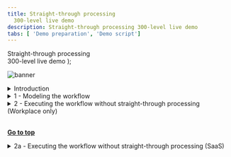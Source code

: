 ```yaml
---
title: Straight-through processing
  300-level live demo
description: Straight-through processing 300-level live demo
tabs: [ 'Demo preparation', 'Demo script']
---
```


  <span>
    Straight-through processing <br/> 300-level live demo
  </span> );

![banner](./images/BA_STP_300_Script_GitHub_banner_8-3-21_short.jpg)

<span id="top"></span>

<details>

<summary>Introduction</summary>
<br/>

Welcome to the straight-through processing demonstration.

<br/>

Today, I will demonstrate how the IBM Cloud Pak for Business Automation supports straight-through processing to automate customer refund requests quickly and easily. I’ll show how straight-through processing improves customer service by shortening turnaround times, while also reducing manual work.

<br/>

This demo uses a customer refund example, but the same pattern can be applied to numerous business scenarios such as account opening, invoicing and claims processing.

<br/>

We’ll show how line-of-business subject matter experts can use low-code tools that enable them to lead the implementation effort. We’ll see how decision management automates decisions that would otherwise be manual, and workflow manages exceptions and ensures the process stays on track when an exception occurs. We’ll also see how operational intelligence can provide visibility and insights that can be used to improve the process.

<br/>

Let’s get started.

<br/>

(Demo intro slides <a href="https://ibm.box.com/s/5hlcqm9b22lnmsdrgt2ucki0z37drvad" target="_blank" rel="noreferrer">here</a>)

<br/>

(Printer-ready PDF of demo script <a href="https://ibm.box.com/s/elbk9brbw2k514ysofblnbiwe0dj4xph" target="_blank" rel="noreferrer">here</a>)

<br/>

**[Go to top](#top)**

</details>

<details>

<summary>1 - Modeling the workflow</summary>
<br/>

| **1.1** | **Introduce the refund request process without straight-through processing** |
| :--- | :--- |
| **Narration** | We will look at the process diagram for Focus Corp’s refund request process in Process Designer. Within this low-code environment, the process diagram will control the execution of each refund request. The process diagram adheres to the Business Process Model and Notation (BPMN) standard. We use drag-and-drop to build the process diagram from the palette on the right. This allows us to model the process steps and flow. From there, you can drill down to complete the implementation and testing of the process application. <br/> <br/> Looking at Focus Corp’s refund request process, customers can initiate returns directly from the company’s portal. Currently, each request is routed to a customer service agent for resolution. |
| **Action** &nbsp; 1.1.1 | Show the process diagram for Focus Corp’s **Request Refund without STP** (straight-through processing) in Process Designer, which you opened during your demo preparation. <br/><br/> <img src="./images/Step_1_final_screen.png" width="800" /> |

<br/>

**[Go to top](#top)**

</details>

<details>

<a id="Workplace"></a>

<summary>2 - Executing the workflow without straight-through processing (Workplace only)</summary>

<br/>

<InlineNotification>The first part of this section is for <strong>Workplace only</strong>. For <strong>SaaS</strong>, please go <a href="#SaaS">here</a>.</InlineNotification>

| **2.1** | **Task management and execution (Workplace)** |
| :--- | :--- |
| **Narration** | The customer service agent uses Workplace to work on their tasks. It is also used to launch processes and view the process dashboards. |
| **Action** &nbsp; 2.1.1 | Show the **Workplace** window that you opened during your preparation. <br/><br/> <img src="./images/Stu_4.4.4_Self_install.png" width="800" /> |
| **Narration** | We are looking at the task list for the customer service agent. <br/> <br/> Workplace is highly customizable to fit your organization's look and feel. The responsive user interface provides flexibility to get work done anywhere, at any time, on any device type, from a desktop device in the office to a mobile device at home or at a customer site. It can be configured though a set of options without having to customize the Workplace application itself. <br/> <br/> Workplace has a robust search capability. You can create a customized task list, for example, with specific business data, by saving task-based searches for later use. <br/> <br/> Customer service agents use the task list to organize and work on the tasks assigned to them. Our agent received a new investigation task. |
| **Action** &nbsp; 2.1.2 | Click any **Refund Investigation Issue** task. <br/><br/> <img src="./images/Step_2.1_ROKS_action_3.png" width="800" /> |
| **Narration** | Once I open the task, I will have all the information needed to investigate the refund. |
| **Action** &nbsp; 2.1.3 | Click **Approve Refund**. <br/><br/> <img src="./images/Step_2.1_ROKS_action_5.png" width="800" /> |
| **Narration** | Let’s review the request data and make an approval decision. Behind the scenes, the refund process is managed by workflow. Once the investigation task is completed, the system automatically updates Focus Corp’s ordering application and notifies the customer. <br/> <br/> Although the process is managed by workflow, there is currently no straight-through processing since every request must be examined by a customer service agent. Let’s go back to the process diagram and see how we can improve things with straight-through processing. |

<br/>

</details>

<br/>

**[Go to top](#top)**

</details>

<details>

<a id="SaaS"></a>

<summary>2a - Executing the workflow without straight-through processing (SaaS) </summary>

<br/>

<InlineNotification>This section is for <strong>SaaS only</strong>. For <strong>Workplace</strong>, return to the <a href="#Workplace">top of section 2</a>.</InlineNotification><br/>

<br/>

| **2.1** | **Task management and execution (SaaS only)** |
| :--- | :--- |
| **Narration** | The customer service agent uses the Process Portal to work on their tasks. It is also used to launch processes and view the process dashboards. |
| **Action** &nbsp; 2.1.1 | Show the **Process Portal** that you opened during your preparation. Navigator's Work Dashboard may also be used but note the capabilities are different and the default narration does not match. <br/><br/> <img src="./images/four.png" width="800" /><br/> |
| **Narration** | We are looking at the task list for the customer service agent. <br/> <br/> Process Portal is highly customizable to fit your organization's look and feel. The responsive user interface provides flexibility to get work done anywhere, at any time, on any device type, from a desktop device in the office to a mobile device at home or at a customer site. It can be configured through a set of options without having to customize the Process Portal application itself. <br/> <br/> Process Portal has a robust search capability. You can create a customized task list, for example, with specific business data, by saving task-based searches for later use. <br/> <br/> Customer service agents use the task list to organize and work on the tasks assigned to them. Our agent received a new investigation task. |
| **Action** &nbsp; 2.1.2 | Click any **Refund Investigation Issue** task. <br/><br/> <img src="./images/Step_2.1_SaaS_action_2.png" width="800" /><br/> |
| **Narration** | Once I open the task, I will have all the information needed to investigate the refund. Now, I'll claim the task. |
| **Action** &nbsp; 2.1.3 | Click **Claim Task**. <br/><br/> <img src="./images/Step_2.1_SaaS_action_3.png" width="800" /><br/> |
| **Narration** | Let’s review the request data and make an approval decision. |
| **Action** &nbsp; 2.1.4 | Click **Approve Refund**. <br/><br/> <img src="./images/Step_2.1_SaaS_action_4.png" width="800" /><br/> |
| **Narration** | Behind the scenes, the refund process is managed by workflow. Once the investigation task is completed, the system automatically updates Focus Corp’s ordering application and notifies the customer. <br/> <br/> Although the process is managed by workflow, there is currently no straight-through processing since every request must be examined by a customer service agent. Let’s go back to the process diagram and see how we can improve things with straight-through processing. |

<br/>
<a id="SAAS"></a>



<details>

<summary>3 - Changing the workflow for straight-through processing</summary>
<br/>

| **3.1** | **Introduce straight-through processing automation** |
| :--- | :--- |
| **Narration** | Let’s look at how we can streamline the refund process by combining workflow and decision management. |
| **Action** &nbsp; 3.1.1 | Go back to the **Process Designer** tab, and click **Processes** in the menu on the left side. Click **Request Refund**. <br/><br/> <img src="./images/Step_3.1_action_2.png" width="800" /><br/> |
| **Action** &nbsp; 3.1.2 | You will see the following process diagram. <br/><br/> <img src="./images/Step_3.1_final_screen.png" width="800" /><br/> |
| **Narration** | We’ve added a decision task to the workflow that will automatically look at each request and make a refund decision without human intervention. This means that most requests can now be approved or declined in real time. Those that can’t are still routed for manual investigation. <br/><br/> Therefore, we can achieve a significant amount of straight-through processing where we completely process refund requests without human intervention. |

<br/>

**[Go to top](#top)**

</details>

<details>
<summary>4 - Executing the workflow with straight-through processing</summary>
<br/>

| **4.1** | **Refund request approved** |
| :--- | :--- |
| **Narration** | Let’s look at how straight-through processing transforms the refund process. &nbsp; &nbsp; &nbsp; &nbsp; &nbsp; &nbsp; &nbsp; &nbsp; &nbsp; &nbsp; &nbsp; &nbsp; &nbsp; &nbsp; &nbsp; &nbsp; &nbsp; &nbsp; &nbsp; &nbsp; &nbsp; &nbsp; &nbsp; &nbsp; &nbsp; &nbsp; &nbsp; &nbsp; &nbsp; &nbsp; &nbsp; &nbsp; &nbsp; &nbsp; &nbsp; &nbsp; &nbsp; &nbsp; &nbsp; &nbsp; &nbsp; &nbsp; &nbsp; &nbsp; &nbsp; &nbsp; &nbsp; &nbsp; &nbsp; &nbsp; &nbsp; &nbsp; &nbsp; &nbsp; &nbsp; &nbsp; &nbsp; &nbsp; &nbsp; &nbsp; &nbsp; &nbsp; &nbsp; &nbsp;  |
| **Action** &nbsp; 4.1.1 | Go to Focus Corp's **Your Returns and Refunds** page. &nbsp; &nbsp; &nbsp; &nbsp; &nbsp; &nbsp; &nbsp; &nbsp; &nbsp; &nbsp; &nbsp; &nbsp; &nbsp; &nbsp; &nbsp; &nbsp; &nbsp; &nbsp; &nbsp; &nbsp; &nbsp; &nbsp; &nbsp; &nbsp; &nbsp; &nbsp; &nbsp; &nbsp; &nbsp; &nbsp; &nbsp; &nbsp; &nbsp; &nbsp; &nbsp; &nbsp; &nbsp; &nbsp; &nbsp; &nbsp; &nbsp; &nbsp; &nbsp; &nbsp; &nbsp; &nbsp; &nbsp; &nbsp; &nbsp; &nbsp; &nbsp; &nbsp; &nbsp; &nbsp; &nbsp; &nbsp; &nbsp; &nbsp; &nbsp; &nbsp; &nbsp; &nbsp; &nbsp; &nbsp; &nbsp; &nbsp;    <br/><br/> <img src="./images/Stu_7.2.png" width="800" /><br/> |
| **Action** &nbsp; 4.1.2 | Select the order ending in **AP**. &nbsp; &nbsp; &nbsp; &nbsp; &nbsp; &nbsp; &nbsp; &nbsp; &nbsp; &nbsp; &nbsp; &nbsp; &nbsp; &nbsp; &nbsp; &nbsp; &nbsp; &nbsp; &nbsp; &nbsp; &nbsp; &nbsp; &nbsp; &nbsp; &nbsp; &nbsp; &nbsp; &nbsp; &nbsp; &nbsp; &nbsp; &nbsp; &nbsp; &nbsp; &nbsp; &nbsp; &nbsp; &nbsp; &nbsp; &nbsp; &nbsp; &nbsp; &nbsp; &nbsp; &nbsp; &nbsp; &nbsp; &nbsp; &nbsp; &nbsp; &nbsp; &nbsp; &nbsp; &nbsp; &nbsp; &nbsp; &nbsp; &nbsp; &nbsp; &nbsp; &nbsp; &nbsp; &nbsp; &nbsp; &nbsp; &nbsp; &nbsp; &nbsp;  <br/><br/> <img src="./images/Step_4.1_action_2.png" width="800" /><br/> |
| **Action** &nbsp; 4.1.3 | Click **Submit Request** to process the refund. &nbsp; &nbsp; &nbsp; &nbsp; &nbsp; &nbsp; &nbsp; &nbsp; &nbsp; &nbsp; &nbsp; &nbsp; &nbsp; &nbsp; &nbsp; &nbsp; &nbsp; &nbsp; &nbsp; &nbsp; &nbsp; &nbsp; &nbsp; &nbsp; &nbsp; &nbsp; &nbsp; &nbsp; &nbsp; &nbsp; &nbsp; &nbsp; &nbsp; &nbsp; &nbsp; &nbsp; &nbsp; &nbsp; &nbsp; &nbsp; &nbsp; &nbsp; &nbsp; &nbsp; &nbsp; &nbsp; &nbsp; &nbsp; &nbsp; &nbsp; &nbsp; &nbsp; &nbsp; &nbsp; &nbsp; &nbsp; &nbsp; &nbsp; &nbsp; &nbsp; &nbsp; &nbsp; &nbsp; &nbsp; &nbsp; &nbsp; &nbsp; &nbsp; &nbsp; &nbsp; &nbsp; &nbsp; &nbsp; &nbsp; &nbsp; &nbsp; &nbsp;  <br/><br/> <img src="./images/Step_4.1_action_3.png" width="800" /><br/> |
| **Action** &nbsp; 4.1.4 | The process executes and generates a **Refund Approved** result. &nbsp; &nbsp; &nbsp; &nbsp; &nbsp; &nbsp; &nbsp; &nbsp; &nbsp; &nbsp; &nbsp; &nbsp; &nbsp; &nbsp; &nbsp; &nbsp; &nbsp; &nbsp; &nbsp; &nbsp; &nbsp; &nbsp; &nbsp; &nbsp; &nbsp; &nbsp; &nbsp; &nbsp; &nbsp; &nbsp; &nbsp; &nbsp; &nbsp; &nbsp; &nbsp; &nbsp; &nbsp; &nbsp; &nbsp; &nbsp; &nbsp; &nbsp; &nbsp; &nbsp; &nbsp; &nbsp; &nbsp; &nbsp; &nbsp; &nbsp; &nbsp; &nbsp; &nbsp; &nbsp; &nbsp; &nbsp; &nbsp; &nbsp; &nbsp; &nbsp; &nbsp; &nbsp; &nbsp; &nbsp; &nbsp; &nbsp; &nbsp; &nbsp; &nbsp; &nbsp; &nbsp; &nbsp; &nbsp; &nbsp; &nbsp; &nbsp; &nbsp; &nbsp; &nbsp; &nbsp; &nbsp; &nbsp; &nbsp; &nbsp; &nbsp; &nbsp; &nbsp; &nbsp; &nbsp; &nbsp; &nbsp; &nbsp; &nbsp; &nbsp; &nbsp; &nbsp; &nbsp; &nbsp; &nbsp; &nbsp; &nbsp; &nbsp; &nbsp; &nbsp; &nbsp; &nbsp; &nbsp; &nbsp; &nbsp; &nbsp; &nbsp; &nbsp; &nbsp; &nbsp; &nbsp; &nbsp; &nbsp; &nbsp; &nbsp; <br/><br/> <img src="./images/Step_4.1_results_screen.png" width="800" /><br/> |
| **Narration** | In this first example, when the customer submits the refund request, the criteria are evaluated by business rules and approval is granted in real time, avoiding a time-consuming manual investigation. &nbsp; &nbsp; &nbsp; &nbsp; &nbsp;   |

<br/>

| **4.2** | **Refund request denied** |
| :--- | :--- |
| **Narration** | Let’s look at a second example. |
| **Action** &nbsp; 4.2.1 | Click **Submit Another Refund Request**. <br/><br/> <img src="./images/Step_4.2_action_1.png" width="800" /><br/> |
| **Action** &nbsp; 4.2.2 | Select the order ending in **DE**. <br/><br/> <img src="./images/Step_4.2_action_2.png" width="800" /><br/> |
| **Action** &nbsp; 4.2.3 | Click **Submit Request** to process the refund. <br/><br/> <img src="./images/Step_4.2_action_3.png" width="800" /><br/> |
| **Action** &nbsp; 4.2.4 | The process executes and generates a **Refund Denied** result. <br/><br/> <img src="./images/Step_4.2_results_screen.png" width="800" /><br/> |
| **Narration** | This request clearly did not meet Focus Corp's criteria and resulted in a denial because it was well outside the time window. Even though this refund request resulted in a denial, it was still straight-through processing because there is no manual work. |

<br/>

| **4.3** | **Refund request requires manual investigation** |
| :--- | :--- |
| **Narration** | But what if the business rules determine a request requires investigation? &nbsp; &nbsp; &nbsp; &nbsp; &nbsp; &nbsp; &nbsp; &nbsp; &nbsp; &nbsp; &nbsp; &nbsp; &nbsp; &nbsp; &nbsp; &nbsp; &nbsp; &nbsp; &nbsp; &nbsp; &nbsp; &nbsp; &nbsp; &nbsp; &nbsp; &nbsp; &nbsp; &nbsp; &nbsp; &nbsp; &nbsp; &nbsp; &nbsp; &nbsp; &nbsp; &nbsp; &nbsp; &nbsp; &nbsp; &nbsp; &nbsp; &nbsp; &nbsp; &nbsp; &nbsp; &nbsp; &nbsp; &nbsp; &nbsp; &nbsp; &nbsp; &nbsp; &nbsp; &nbsp; &nbsp; &nbsp; &nbsp; &nbsp; &nbsp; &nbsp; &nbsp; &nbsp; &nbsp; &nbsp; &nbsp; &nbsp; &nbsp; &nbsp; &nbsp; &nbsp; &nbsp; &nbsp; &nbsp; |
| **Action** &nbsp; 4.3.1 | Click **Submit Another Refund Request**. <br/><br/> <img src="./images/Step_4.3_action_1.png" width="800" /><br/> |
| **Action** &nbsp; 4.3.2 | Select the order ending in **MA**. <br/><br/> <img src="./images/Step_4.3_action_2.png" width="800" /><br/> |
| **Action** &nbsp; 4.3.3 | Click **Submit Request** to process the refund. &nbsp; &nbsp; &nbsp; &nbsp; &nbsp; &nbsp; &nbsp; &nbsp; &nbsp; &nbsp; &nbsp; &nbsp; &nbsp; &nbsp; &nbsp; &nbsp; &nbsp; ; <br/><br/> <img src="./images/Step_4.3_action_3.png" width="800" /><br/> |
| **Action** &nbsp; 4.3.4 | The process executes and generates a **Refund Investigation** result. &nbsp; &nbsp; &nbsp; &nbsp; &nbsp; &nbsp; &nbsp; &nbsp; &nbsp; &nbsp; &nbsp;  <br/><br/> <img src="./images/Step_4.3_results_screen.png" width="800" /><br/> |
| **Narration** | In this case, workflow routes the request to a customer service agent to do the investigation. &nbsp; &nbsp; &nbsp; &nbsp; &nbsp; &nbsp; &nbsp; &nbsp; &nbsp; &nbsp; &nbsp; &nbsp; &nbsp; &nbsp; &nbsp; &nbsp; &nbsp; &nbsp; &nbsp; &nbsp; &nbsp; &nbsp; &nbsp; &nbsp; &nbsp; &nbsp; &nbsp; &nbsp; &nbsp; &nbsp; &nbsp; &nbsp; &nbsp; &nbsp; &nbsp; &nbsp; &nbsp; &nbsp; &nbsp; &nbsp; &nbsp; &nbsp; &nbsp; &nbsp; &nbsp; &nbsp; &nbsp; &nbsp; &nbsp; &nbsp; &nbsp; &nbsp; &nbsp; &nbsp; &nbsp; &nbsp; &nbsp; &nbsp; &nbsp; &nbsp; &nbsp; &nbsp; &nbsp; &nbsp; &nbsp; &nbsp; &nbsp; &nbsp; &nbsp; &nbsp; &nbsp; &nbsp; &nbsp; &nbsp; &nbsp; &nbsp; &nbsp; &nbsp; &nbsp; &nbsp; &nbsp; &nbsp; &nbsp; &nbsp; &nbsp; &nbsp; &nbsp; &nbsp; &nbsp; &nbsp; &nbsp; &nbsp; &nbsp; &nbsp; &nbsp; &nbsp; &nbsp; &nbsp; &nbsp; &nbsp; &nbsp; &nbsp; &nbsp; &nbsp; &nbsp; &nbsp; &nbsp; &nbsp; &nbsp; &nbsp; &nbsp; &nbsp; |

<br/>

**[Go to top](#top)**

</details>

<details>
<summary>5 - Monitoring operational intelligence</summary>
<br/>

| **5.1** | **Review the refund dashboard** |
| :--- | :--- |
| **Narration** | Let’s look at the refund dashboard to see how much straight-through processing we’ve achieved. |
| **Action** &nbsp; 5.1.1 | Click the **Refund Dashboard** tab that you opened during your preparation. In this step, you are just speaking to the displayed dashboard. <br/><br/> <img src="./images/Step_5.1_action_1.png" width="800" /> |
| **Narration** | So far, the percentage of manually processed requests is still around 70%, with the average manual investigation taking over two hours. <br/> <br/> Let’s look at what’s behind this dashboard. <br/> <br/> First, as the refund process runs, the system can collect and process historical data and make it available for visualization. <br/> <br/> Next, the Business Performance Center is a no-code monitoring application in the IBM Cloud Pak for Business Automation. Dashboards can be designed and shared in minutes that provide insight into important business activities and processes. You can prepare, design, and track visualizations of metrics, key performance indicators (KPIs), and other measurements of business performance in customizable dashboards. <br/> <br/> Additionally, the historical data can be used to feed a data lake to apply machine learning to your automations. For example, to make even more sophisticated refund decisions, we could use a data lake to incorporate machine learning into our refund process. The Cloud Pak for Business Automation includes some machine learning samples to help you get started. |

<br/>

**[Go to top](#top)**

</details>

<details>

<summary>6 - Modeling decisions</summary>
<br/>

| **6.1** | **Review the refund approval decision model** |
| :--- | :--- |
| **Narration** | Let’s look at how the business analyst can create and manage business rules to further increase straight-through processing. The business rules replicate how experts make refund decisions. <br/> <br/> Using no-code decision modeling, business analysts can easily author and test refund decision criteria. |
| **Action** &nbsp; 6.1.1 | Go to your **Decision Center** tab that you opened during your preparation. <br/><br/> <img src="./images/DecisionCenter.png" width="800" /><br/> |
| **Action** &nbsp; 6.1.2 | Click the decision service named **Refund Processing**. <br/><br/> <img src="./images/Step_6.1_action_2.png" width="800" /><br/> |
| **Action** &nbsp; 6.1.3 | When the **Refund Processing** decision screen appears, click **main**. <br/><br/> <img src="./images/Step_6.1_action_3.png" width="800" /><br/> |
| **Action** &nbsp; 6.1.4 | The next screen has several blue tabs at the top. Make sure **Decision Model** is selected. <br/><br/> <img src="./images/Step_6.1_action_4.png" width="800" /><br/> |
| **Narration** | This is the decision model for the refund request decision service. A decision model uses a diagram to break the decision (the top blue box) down into sub-decisions (additional blue boxes) and input data (green ovals), which all contribute to the final refund decision. &nbsp; &nbsp; &nbsp; &nbsp; &nbsp; &nbsp; &nbsp; &nbsp; &nbsp; &nbsp; &nbsp; &nbsp; &nbsp; &nbsp; &nbsp; &nbsp; &nbsp; &nbsp; &nbsp; &nbsp; &nbsp; &nbsp; &nbsp; &nbsp; &nbsp; &nbsp; &nbsp; &nbsp; &nbsp; &nbsp; &nbsp; &nbsp; &nbsp; &nbsp; &nbsp; &nbsp; &nbsp; &nbsp; &nbsp; &nbsp; &nbsp; &nbsp; &nbsp; &nbsp; &nbsp; &nbsp; &nbsp; &nbsp; |

<br/>

| **6.2** | **Review the decision tables** |
| :--- | :--- |
| **Narration** | To partially automate the refund request process, we’ve used two main decision tables. A decision table groups rules with similar conditions and actions but use different thresholds or values. |
| **Action** &nbsp; 6.2.1 | Click **Validate Time Window** in the decision diagram. <br/><br/> <img src="./images/Step_6.1_action_5.png" width="800" /><br/> |
| **Action** &nbsp; 6.2.2 | Click **Validate Time Window** in the **Decision logic** section on the left side of the screen, scrolling down as needed.  <br/><br/> <img src="./images/Step_6.1_action_6.png" width="800" /><br/> |
| **Narration** | The first decision table considers the customer’s reason for return, the days since order, and the condition of the item. These are the same criteria that a customer service agent would use to make a refund request decision, but now the decision is automated and executes in real time. |
| **Action** &nbsp; 6.2.3 | Close the **Validate Time Window** table. <br/><br/> <img src="./images/Step_6.1_action_7.png" width="800" /><br/> |
| **Action** &nbsp; 6.2.4 | Click **Validate Type of Goods** in the decision diagram. <br/><br/> <img src="./images/Step_6.1_action_8.png" width="800" /><br/> |
| **Action** &nbsp; 6.2.5 | Click **Validate Type of Goods** in the **Decision logic** section on the left side of the screen, scrolling down as needed. <br/><br/> <img src="./images/Step_6.1_action_9.png" width="800" /><br/> |
| **Narration** | The second sub-decision has a table that considers the type of item being returned together with its condition. |
| **Action** &nbsp; 6.2.6 | Close the **Validate Type of Goods** table. <br/><br/> <img src="./images/Step_6.1_action_10.png" width="800" /> <br/>|

<br/>

| **6.3** | **Make the final refund decision** |
| :--- | :--- |
| **Narration** | The final refund decision is made by combining the results of the 'Validate Time Window' and 'Validate Type of Goods' sub-decisions. &nbsp; &nbsp; &nbsp; &nbsp; &nbsp; &nbsp; &nbsp; &nbsp; &nbsp; &nbsp; &nbsp; &nbsp; &nbsp; &nbsp; &nbsp; &nbsp; &nbsp; &nbsp; &nbsp; &nbsp; &nbsp; &nbsp; &nbsp; &nbsp; &nbsp; &nbsp; &nbsp; &nbsp; &nbsp; &nbsp; &nbsp; &nbsp; &nbsp; &nbsp; &nbsp; &nbsp; &nbsp; &nbsp; &nbsp; &nbsp; &nbsp; &nbsp; &nbsp; &nbsp; &nbsp; &nbsp; &nbsp; &nbsp; &nbsp; &nbsp; &nbsp; &nbsp; &nbsp; &nbsp; &nbsp; &nbsp; &nbsp; &nbsp; &nbsp; &nbsp; &nbsp; &nbsp; &nbsp; &nbsp; &nbsp; &nbsp; &nbsp; &nbsp; &nbsp; &nbsp; &nbsp; &nbsp; &nbsp; |
| **Action** &nbsp; 6.3.1 | Click **Final Refund Decision** in the decision diagram. <br/><br/> <img src="./images/Step_6.1_action_11.png" width="800" /><br/> |
| **Action** &nbsp; 6.3.2 | Click **Manual Decision** in the **Decision logic** section on the left side of the screen, scrolling down as needed. <br/><br/> <img src="./images/Step_6.1_action_12.png" width="800" /><br/> |
| **Narration** | We’ve combined the two sub-decisions to make the final response using a simple text rule. <br/><br/> Business analysts can change the rules to achieve higher levels of straight-through processing or to adapt to changing business conditions. |
| **Action** &nbsp; 6.3.3 | Close the **Manual Decision** text rule. <br/><br/> <img src="./images/Step_6.1_action_13.png" width="800" /><br/> |

<br/>

**[Go to top](#top)**

</details>

<details>
<summary>7 - Improving and testing the decisions</summary>
<br/>

| **7.1** | **Compare two versions of the refund decision model** |
| :---         | :--- |
| **Narration** | After running these rules for a few weeks, we realize we can further reduce manual investigations without increasing our risk. <br/> <br/> The decision model can be changed without having to change the underlying process application. <br/> <br/> The business analyst previously created a new version of the decision model to enhance the level of straight-through processing by reducing the number of manual investigations. <br/> <br/> Now, let’s compare the before and after versions to see what changed. |
| **Action** &nbsp; 7.1.1 | On the top left of the Decision Center, click the arrow next to **main** and select **Reduce Manual Processing**. <br/><br/> <img src="./images/Step_7.1_action_1.png" width="800" /><br/> |
| **Action** &nbsp; 7.1.2 | Click the **maximize** icon towards the top right of the Decision Center (right below the blue bar). This opens the Decision Model view. <br/><br/> <img src="./images/Step_7.1_action_2.png" width="800" /><br/> |
| **Action** &nbsp; 7.1.3 | Click the **Compare** icon on the top right of the Decision Model view. <br/><br/> <img src="./images/Step_7.1_action_3.png" width="800" /><br/> |
| **Action** &nbsp; 7.1.4 | When a window opens to prompt a comparison of V1.0 and the current version, click the **Compare** button. <br/><br/> <img src="./images/Step_7.1_action_4.png" width="800" /><br/> |
| **Action** &nbsp; 7.1.5 | Click the arrows next to the two changes on the top left to display rule changes above the two decision diagrams. <br/><br/> <img src="./images/Step_7.1_action_5.png" width="800" /><br/> The comparison details will appear. <br/><br/> <img src="./images/Step_7.1_action_5b.png" width="800" /><br/> |
| **Narration** | We select the two versions we wish to compare and see a side-by-side comparison of the two versions with details of the changes highlighted in the diagram and summarized above. &nbsp; &nbsp; &nbsp; &nbsp; &nbsp; &nbsp; &nbsp; &nbsp; &nbsp; &nbsp; &nbsp; &nbsp; &nbsp; &nbsp; &nbsp; &nbsp; &nbsp; &nbsp; &nbsp; &nbsp; &nbsp; &nbsp; &nbsp; |
| **Action** &nbsp; 7.1.6 | To prepare for the next section, click **Reduce Manual Processing** at the top left side of the page. <br/><br/> <img src="./images/Step_7.1_action_6.png" width="800" /><br/> |

<br/>

| **7.2** | **Test a new version of the refund decision model** |
| :---         | :--- |
| **Narration** | The business analyst can also validate that the updated rules pass the regression test suite. One or more test suites can be created and executed. Let’s run one now and review the results. &nbsp; &nbsp; &nbsp; &nbsp; &nbsp; &nbsp; &nbsp; &nbsp; &nbsp; &nbsp; &nbsp; &nbsp; &nbsp; &nbsp; &nbsp; &nbsp; &nbsp; |
| **Action** &nbsp; 7.2.1 | Click the **Tests** tab. &nbsp; &nbsp; &nbsp; &nbsp; &nbsp; &nbsp; &nbsp; &nbsp; &nbsp; &nbsp; &nbsp; &nbsp; &nbsp; &nbsp; &nbsp; &nbsp; &nbsp; &nbsp; &nbsp; &nbsp; &nbsp; &nbsp; &nbsp; &nbsp; &nbsp; &nbsp; &nbsp; &nbsp; &nbsp; &nbsp; &nbsp; &nbsp; <br/><br/> <img src="./images/Step_7.1_action_7.png" width="800" /><br/> |
| **Action** &nbsp; 7.2.2 | Click the **run** icon next to **Refund Process Operation**. &nbsp; &nbsp; &nbsp; &nbsp; &nbsp; &nbsp; &nbsp; &nbsp; &nbsp; &nbsp; &nbsp; &nbsp; &nbsp; &nbsp; &nbsp; &nbsp; &nbsp; &nbsp; &nbsp; &nbsp; &nbsp; &nbsp; &nbsp; &nbsp; &nbsp; &nbsp; &nbsp; &nbsp; &nbsp; &nbsp; &nbsp; &nbsp; &nbsp; &nbsp; &nbsp; &nbsp; &nbsp; &nbsp; &nbsp; &nbsp; &nbsp; &nbsp; &nbsp; &nbsp;  <br/><br/><InlineNotification>Make sure you are on the <strong>Test Suites</strong> sub-tab and not on the <strong>Reports</strong> sub-tab.</InlineNotification> <br/> <img src="./images/Step_7.1_action_8.png" width="800" /><br/> |
| **Action** &nbsp; 7.2.3 | Click **OK** on the **Run Test Suite** dialog box.  &nbsp; &nbsp; &nbsp; &nbsp; &nbsp; &nbsp; &nbsp; &nbsp; &nbsp; &nbsp; &nbsp; &nbsp; &nbsp; &nbsp; &nbsp; &nbsp; &nbsp; &nbsp; &nbsp; &nbsp; &nbsp; &nbsp; &nbsp; &nbsp; &nbsp; &nbsp; &nbsp; &nbsp; &nbsp; &nbsp; &nbsp; &nbsp; &nbsp;  &nbsp; &nbsp; <br/><br/> <img src="./images/Step_7.1_action_9.png" width="800" /><br/> |
| **Action** &nbsp; 7.2.4 | Click the name of your report to access it. &nbsp; &nbsp; &nbsp; &nbsp; &nbsp; &nbsp; &nbsp; &nbsp; &nbsp; &nbsp; &nbsp; &nbsp; &nbsp; &nbsp; &nbsp; &nbsp; &nbsp; &nbsp; &nbsp; &nbsp; &nbsp; &nbsp; &nbsp; &nbsp; &nbsp; &nbsp; &nbsp; &nbsp; &nbsp; &nbsp; &nbsp; &nbsp; &nbsp; &nbsp;   &nbsp; &nbsp; &nbsp; &nbsp; &nbsp; &nbsp; &nbsp; &nbsp; &nbsp; &nbsp; &nbsp; &nbsp; &nbsp; &nbsp; &nbsp; &nbsp; &nbsp; &nbsp; &nbsp; &nbsp; &nbsp; &nbsp; &nbsp; &nbsp; &nbsp; &nbsp; &nbsp; &nbsp; &nbsp; &nbsp;  <br/><br/> <img src="./images/Step_7.1_action_10.png" width="800" /><br/> |
| **Action** &nbsp; 7.2.5 | You will see the following test suite report. &nbsp; &nbsp; &nbsp; &nbsp; &nbsp; &nbsp; &nbsp; &nbsp; &nbsp; &nbsp; &nbsp; &nbsp; &nbsp; &nbsp; &nbsp; &nbsp; &nbsp; &nbsp; &nbsp; &nbsp; &nbsp; &nbsp; &nbsp; &nbsp; &nbsp; &nbsp; &nbsp; &nbsp; &nbsp; &nbsp; &nbsp; &nbsp; &nbsp; &nbsp;  &nbsp; &nbsp; &nbsp; &nbsp; &nbsp; &nbsp; &nbsp; &nbsp; &nbsp; &nbsp; &nbsp; &nbsp; &nbsp; &nbsp; &nbsp; &nbsp; &nbsp; &nbsp; &nbsp; &nbsp; &nbsp; &nbsp; &nbsp; &nbsp; &nbsp; &nbsp; &nbsp; &nbsp; &nbsp; &nbsp; &nbsp; &nbsp; &nbsp; &nbsp; &nbsp; &nbsp; &nbsp; &nbsp; &nbsp; &nbsp; &nbsp;  <br/><br/> <img src="./images/Step_7.1_final_comparison_report.png" width="800" /><br/> |
| **Narration** | All the scenarios succeeded, and the results were all as expected. &nbsp; &nbsp; &nbsp; &nbsp; &nbsp; &nbsp; &nbsp; &nbsp; &nbsp; &nbsp; &nbsp; &nbsp; &nbsp; &nbsp; &nbsp; &nbsp; &nbsp; &nbsp; &nbsp; &nbsp; &nbsp; &nbsp; &nbsp; &nbsp; &nbsp; &nbsp; &nbsp; &nbsp; &nbsp; &nbsp; &nbsp; &nbsp; &nbsp; &nbsp; &nbsp; &nbsp; &nbsp; &nbsp; &nbsp; &nbsp; &nbsp; &nbsp; &nbsp; &nbsp; &nbsp; &nbsp; &nbsp; &nbsp; &nbsp; &nbsp; &nbsp; &nbsp; &nbsp; &nbsp; &nbsp; &nbsp; &nbsp; &nbsp; &nbsp; &nbsp; &nbsp; &nbsp; &nbsp; &nbsp; &nbsp; &nbsp; &nbsp; &nbsp; &nbsp; &nbsp; &nbsp; &nbsp; &nbsp; &nbsp; &nbsp; &nbsp; &nbsp; &nbsp; &nbsp; &nbsp; &nbsp; &nbsp; &nbsp; &nbsp; &nbsp; &nbsp; &nbsp; &nbsp; &nbsp; &nbsp; &nbsp; &nbsp; &nbsp; &nbsp; &nbsp; &nbsp; &nbsp; &nbsp; &nbsp; &nbsp; &nbsp; &nbsp; &nbsp; &nbsp; &nbsp; &nbsp; &nbsp; &nbsp; &nbsp; &nbsp; &nbsp; &nbsp; &nbsp; &nbsp; &nbsp; &nbsp; &nbsp; &nbsp; &nbsp; &nbsp; &nbsp; &nbsp; &nbsp; &nbsp; &nbsp; <br/><br/>Once ready, the new version of the rules can be pushed into production by the business team (if they have the permission) or the IT team, depending on your governance processes.  |

<br/>

**[Go to top](#top)**

</details>

<details>

<summary>Summary</summary>

<br/>

Using the Cloud Pak for Business Automation, we had all the capabilities needed to significantly reduce the amount of manual refund processing. We combined workflow and decision automation to increase straight-through processing, which resulted in a lower average completion time, lower costs, and more consistent customer communication throughout the process.

<br/>

Thank you for attending today’s presentation.

<br/>

**[Go to top](#top)**

</details>
